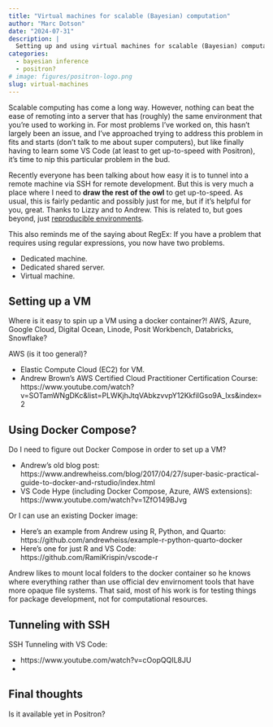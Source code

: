 ```yaml
---
title: "Virtual machines for scalable (Bayesian) computation"
author: "Marc Dotson"
date: "2024-07-31"
description: |
  Setting up and using virtual machines for scalable (Bayesian) computation
categories:
  - bayesian inference
  - positron?
# image: figures/positron-logo.png
slug: virtual-machines
---
```


Scalable computing has come a long way. However, nothing can beat the ease of remoting into a server that has (roughly) the same environment that you're used to working in. For most problems I've worked on, this hasn't largely been an issue, and I've approached trying to address this problem in fits and starts (don't talk to me about super computers), but like finally having to learn some VS Code (at least to get up-to-speed with Positron), it's time to nip this particular problem in the bud.

Recently everyone has been talking about how easy it is to tunnel into a remote machine via SSH for remote development. But this is very much a place where I need to **draw the rest of the owl** to get up-to-speed. As usual, this is fairly pedantic and possibly just for me, but if it's helpful for you, great. Thanks to Lizzy and to Andrew. This is related to, but goes beyond, just [reproducible environments](https://occasionaldivergences.com/posts/rep-env/).

This also reminds me of the saying about RegEx: If you have a problem that requires using regular expressions, you now have two problems.

- Dedicated machine.
- Dedicated shared server.
- Virtual machine.

## Setting up a VM

Where is it easy to spin up a VM using a docker container?! AWS, Azure, Google Cloud, Digital Ocean, Linode, Posit Workbench, Databricks, Snowflake?

AWS (is it too general)?

- Elastic Compute Cloud (EC2) for VM.
- Andrew Brown's AWS Certified Cloud Practitioner Certification Course: https://www.youtube.com/watch?v=SOTamWNgDKc&list=PLWKjhJtqVAbkzvvpY12KkfiIGso9A_Ixs&index=2


## Using Docker Compose?

Do I need to figure out Docker Compose in order to set up a VM?

- Andrew's old blog post: https://www.andrewheiss.com/blog/2017/04/27/super-basic-practical-guide-to-docker-and-rstudio/index.html
- VS Code Hype (including Docker Compose, Azure, AWS extensions): https://www.youtube.com/watch?v=1ZfO149BJvg

Or I can use an existing Docker image:

- Here's an example from Andrew using R, Python, and Quarto: https://github.com/andrewheiss/example-r-python-quarto-docker
- Here's one for just R and VS Code: https://github.com/RamiKrispin/vscode-r

Andrew likes to mount local folders to the docker container so he knows where everything rather than use official dev envirnoment tools that have more opaque file systems. That said, most of his work is for testing things for package development, not for computational resources.

## Tunneling with SSH

SSH Tunneling with VS Code:

- https://www.youtube.com/watch?v=cOopQQIL8JU
- 

## Final thoughts

Is it available yet in Positron?

